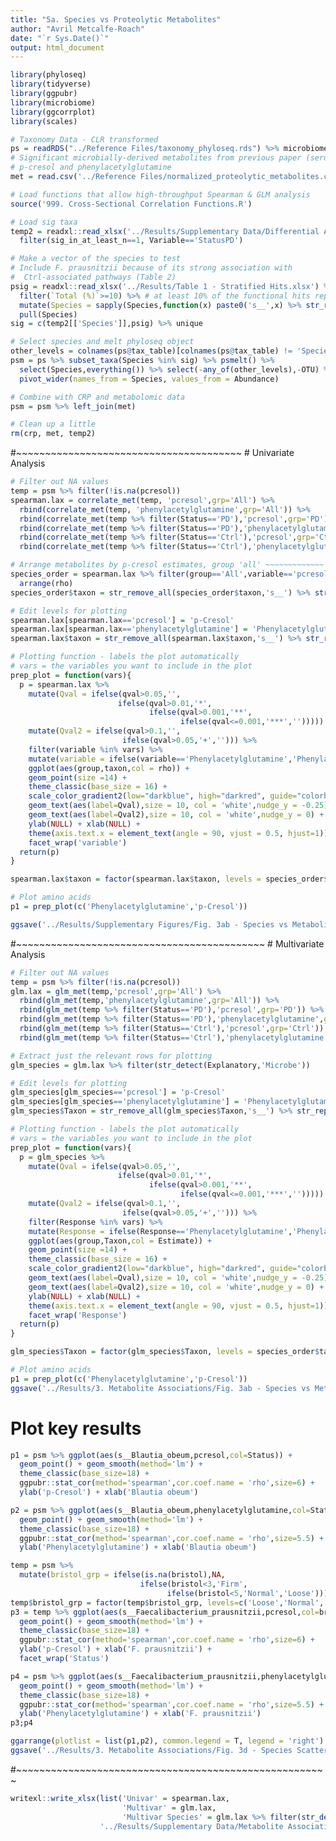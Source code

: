 ```yaml
---
title: "5a. Species vs Proteolytic Metabolites"
author: "Avril Metcalfe-Roach"
date: "`r Sys.Date()`"
output: html_document
---
```


```r
library(phyloseq)
library(tidyverse)
library(ggpubr)
library(microbiome)
library(ggcorrplot)
library(scales)

# Taxonomy Data - CLR transformed
ps = readRDS("../Reference Files/taxonomy_phyloseq.rds") %>% microbiome::transform('clr')
# Significant microbially-derived metabolites from previous paper (serum metabolomics)
# p-cresol and phenylacetylglutamine
met = read.csv('../Reference Files/normalized_proteolytic_metabolites.csv')

# Load functions that allow high-throughput Spearman & GLM analysis
source('999. Cross-Sectional Correlation Functions.R')
```

```r
# Load sig taxa
temp2 = readxl::read_xlsx('../Results/Supplementary Data/Differential Abundance/Taxonomy_Multivar_Summary.xlsx',sheet='Species') %>%
  filter(sig_in_at_least_n==1, Variable=='StatusPD')

# Make a vector of the species to test
# Include F. prausnitzii because of its strong association with 
#  Ctrl-associated pathways (Table 2)
psig = readxl::read_xlsx('../Results/Table 1 - Stratified Hits.xlsx') %>%
  filter(`Total (%)`>=10) %>% # at least 10% of the functional hits reproduced
  mutate(Species = sapply(Species,function(x) paste0('s__',x) %>% str_replace_all(' ','_'))) %>% 
  pull(Species)
sig = c(temp2[['Species']],psig) %>% unique

# Select species and melt phyloseq object
other_levels = colnames(ps@tax_table)[colnames(ps@tax_table) != 'Species']
psm = ps %>% subset_taxa(Species %in% sig) %>% psmelt() %>%
  select(Species,everything()) %>% select(-any_of(other_levels),-OTU) %>%
  pivot_wider(names_from = Species, values_from = Abundance)

# Combine with CRP and metabolomic data
psm = psm %>% left_join(met)

# Clean up a little
rm(crp, met, temp2)
```

#~~~~~~~~~~~~~~~~~~~~~~~~~~~~~~~~~~~~~~~
# Univariate Analysis

```r
# Filter out NA values
temp = psm %>% filter(!is.na(pcresol))
spearman.lax = correlate_met(temp, 'pcresol',grp='All') %>% 
  rbind(correlate_met(temp, 'phenylacetylglutamine',grp='All')) %>% 
  rbind(correlate_met(temp %>% filter(Status=='PD'),'pcresol',grp='PD')) %>% 
  rbind(correlate_met(temp %>% filter(Status=='PD'),'phenylacetylglutamine',grp='PD')) %>% 
  rbind(correlate_met(temp %>% filter(Status=='Ctrl'),'pcresol',grp='Ctrl')) %>% 
  rbind(correlate_met(temp %>% filter(Status=='Ctrl'),'phenylacetylglutamine',grp='Ctrl'))
```

```r
# Arrange metabolites by p-cresol estimates, group 'all' ~~~~~~~~~~~~~
species_order = spearman.lax %>% filter(group=='All',variable=='pcresol') %>% 
  arrange(rho)
species_order$taxon = str_remove_all(species_order$taxon,'s__') %>% str_replace_all('_',' ')
```

```r
# Edit levels for plotting
spearman.lax[spearman.lax=='pcresol'] = 'p-Cresol'
spearman.lax[spearman.lax=='phenylacetylglutamine'] = 'Phenylacetylglutamine'
spearman.lax$taxon = str_remove_all(spearman.lax$taxon,'s__') %>% str_replace_all('_',' ')

# Plotting function - labels the plot automatically
# vars = the variables you want to include in the plot
prep_plot = function(vars){
  p = spearman.lax %>% 
    mutate(Qval = ifelse(qval>0.05,'',
                        ifelse(qval>0.01,'*',
                               ifelse(qval>0.001,'**',
                                      ifelse(qval<=0.001,'***',''))))) %>% 
    mutate(Qval2 = ifelse(qval>0.1,'',
                         ifelse(qval>0.05,'+',''))) %>% 
    filter(variable %in% vars) %>% 
    mutate(variable = ifelse(variable=='Phenylacetylglutamine','Phenylacetyl-\nglutamine',variable)) %>% 
    ggplot(aes(group,taxon,col = rho)) +
    geom_point(size =14) +
    theme_classic(base_size = 16) +
    scale_color_gradient2(low="darkblue", high="darkred", guide="colorbar") +
    geom_text(aes(label=Qval),size = 10, col = 'white',nudge_y = -0.25) +
    geom_text(aes(label=Qval2),size = 10, col = 'white',nudge_y = 0) +
    ylab(NULL) + xlab(NULL) +
    theme(axis.text.x = element_text(angle = 90, vjust = 0.5, hjust=1)) +
    facet_wrap('variable')
  return(p)
}

spearman.lax$taxon = factor(spearman.lax$taxon, levels = species_order$taxon)

# Plot amino acids
p1 = prep_plot(c('Phenylacetylglutamine','p-Cresol'))

ggsave('../Results/Supplementary Figures/Fig. 3ab - Species vs Metabolites - Univar.png',height=5.5,width=8)
```

#~~~~~~~~~~~~~~~~~~~~~~~~~~~~~~~~~~~~~~~~~~~
# Multivariate Analysis 

```r
# Filter out NA values
temp = psm %>% filter(!is.na(pcresol))
glm.lax = glm_met(temp,'pcresol',grp='All') %>% 
  rbind(glm_met(temp,'phenylacetylglutamine',grp='All')) %>% 
  rbind(glm_met(temp %>% filter(Status=='PD'),'pcresol',grp='PD')) %>% 
  rbind(glm_met(temp %>% filter(Status=='PD'),'phenylacetylglutamine',grp='PD')) %>% 
  rbind(glm_met(temp %>% filter(Status=='Ctrl'),'pcresol',grp='Ctrl')) %>% 
  rbind(glm_met(temp %>% filter(Status=='Ctrl'),'phenylacetylglutamine',grp='Ctrl'))

# Extract just the relevant rows for plotting
glm_species = glm.lax %>% filter(str_detect(Explanatory,'Microbe'))
```

```r
# Edit levels for plotting
glm_species[glm_species=='pcresol'] = 'p-Cresol'
glm_species[glm_species=='phenylacetylglutamine'] = 'Phenylacetylglutamine'
glm_species$Taxon = str_remove_all(glm_species$Taxon,'s__') %>% str_replace_all('_',' ')

# Plotting function - labels the plot automatically
# vars = the variables you want to include in the plot
prep_plot = function(vars){
  p = glm_species %>% 
    mutate(Qval = ifelse(qval>0.05,'',
                        ifelse(qval>0.01,'*',
                               ifelse(qval>0.001,'**',
                                      ifelse(qval<=0.001,'***',''))))) %>% 
    mutate(Qval2 = ifelse(qval>0.1,'',
                         ifelse(qval>0.05,'+',''))) %>% 
    filter(Response %in% vars) %>% 
    mutate(Response = ifelse(Response=='Phenylacetylglutamine','Phenylacetyl-\nglutamine',Response)) %>% 
    ggplot(aes(group,Taxon,col = Estimate)) +
    geom_point(size =14) +
    theme_classic(base_size = 16) +
    scale_color_gradient2(low="darkblue", high="darkred", guide="colorbar") +
    geom_text(aes(label=Qval),size = 10, col = 'white',nudge_y = -0.25) +
    geom_text(aes(label=Qval2),size = 10, col = 'white',nudge_y = 0) +
    ylab(NULL) + xlab(NULL) +
    theme(axis.text.x = element_text(angle = 90, vjust = 0.5, hjust=1)) +
    facet_wrap('Response')
  return(p)
}

glm_species$Taxon = factor(glm_species$Taxon, levels = species_order$taxon)

# Plot amino acids
p1 = prep_plot(c('Phenylacetylglutamine','p-Cresol'))
ggsave('../Results/3. Metabolite Associations/Fig. 3ab - Species vs Metabolites - Multivar.png',height=5.5,width=8)
```

# Plot key results
```r
p1 = psm %>% ggplot(aes(s__Blautia_obeum,pcresol,col=Status)) +
  geom_point() + geom_smooth(method='lm') +
  theme_classic(base_size=18) +
  ggpubr::stat_cor(method='spearman',cor.coef.name = 'rho',size=6) +
  ylab('p-Cresol') + xlab('Blautia obeum')

p2 = psm %>% ggplot(aes(s__Blautia_obeum,phenylacetylglutamine,col=Status)) +
  geom_point() + geom_smooth(method='lm') +
  theme_classic(base_size=18) +
  ggpubr::stat_cor(method='spearman',cor.coef.name = 'rho',size=5.5) +
  ylab('Phenylacetylglutamine') + xlab('Blautia obeum')

temp = psm %>%
  mutate(bristol_grp = ifelse(is.na(bristol),NA,
                             ifelse(bristol<3,'Firm',
                                   ifelse(bristol<5,'Normal','Loose'))))
temp$bristol_grp = factor(temp$bristol_grp, levels=c('Loose','Normal','Firm'))
p3 = temp %>% ggplot(aes(s__Faecalibacterium_prausnitzii,pcresol,col=bristol_grp)) +
  geom_point() + geom_smooth(method='lm') +
  theme_classic(base_size=18) +
  ggpubr::stat_cor(method='spearman',cor.coef.name = 'rho',size=6) +
  ylab('p-Cresol') + xlab('F. prausnitzii') +
  facet_wrap('Status')

p4 = psm %>% ggplot(aes(s__Faecalibacterium_prausnitzii,phenylacetylglutamine,col=Status)) +
  geom_point() + geom_smooth(method='lm') +
  theme_classic(base_size=18) +
  ggpubr::stat_cor(method='spearman',cor.coef.name = 'rho',size=5.5) +
  ylab('Phenylacetylglutamine') + xlab('F. prausnitzii')
p3;p4

ggarrange(plotlist = list(p1,p2), common.legend = T, legend = 'right')
ggsave('../Results/3. Metabolite Associations/Fig. 3d - Species Scatterplots.jpeg',height=4,width=9)
```
#~~~~~~~~~~~~~~~~~~~~~~~~~~~~~~~~~~~~~~~~~~~~~~~~~~~~~~

```r
writexl::write_xlsx(list('Univar' = spearman.lax,
                         'Multivar' = glm.lax, 
                         'Multivar Species' = glm.lax %>% filter(str_detect(Explanatory,'Microbe'))),
                    '../Results/Supplementary Data/Metabolite Associations/Species vs Metabolites.xlsx')
```